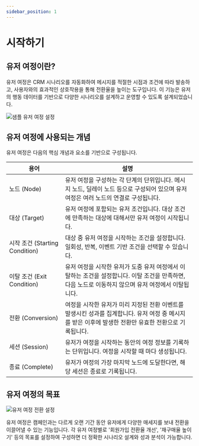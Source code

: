 ```yaml
---
sidebar_position: 1
---
```


# 시작하기

## 유저 여정이란?

유저 여정은 CRM 시나리오를 자동화하여 메시지를 적절한 시점과 조건에 따라 발송하고, 사용자와의 효과적인 상호작용을 통해 전환율을 높이는 도구입니다. 이 기능은 유저의 행동 데이터를 기반으로 다양한 시나리오를 설계하고 운영할 수 있도록 설계되었습니다.

![샘플 유저 여정 설정](./img/user_journey_main_image.png)

## 유저 여정에 사용되는 개념

유저 여정은 다음의 핵심 개념과 요소를 기반으로 구성됩니다.

| 용어                           | 설명                                                                                                                                                   |
| ------------------------------ | ------------------------------------------------------------------------------------------------------------------------------------------------------ |
| 노드 (Node)                    | 유저 여정을 구성하는 각 단계의 단위입니다. 메시지 노드, 딜레이 노드 등으로 구성되어 있으며 유저 여정은 여러 노드의 연결로 구성됩니다.                  |
| 대상 (Target)                  | 유저 여정에 포함되는 유저 조건입니다. 대상 조건에 만족하는 대상에 대해서만 유저 여정이 시작됩니다.                                                     |
| 시작 조건 (Starting Condition) | 대상 중 유저 여정을 시작하는 조건을 설정합니다. 일회성, 반복, 이벤트 기반 조건을 선택할 수 있습니다.                                                   |
| 이탈 조건 (Exit Condition)     | 유저 여정을 시작한 유저가 도중 유저 여정에서 이탈하는 조건을 설정합니다. 이탈 조건을 만족하면, 다음 노드로 이동하지 않으며 유저 여정에서 이탈됩니다.   |
| 전환 (Conversion)              | 여정을 시작한 유저가 미리 지정된 전환 이벤트를 발생시킨 성과를 집계합니다. 유저 여정 중 메시지를 받은 이후에 발생한 전환만 유효한 전환으로 기록됩니다. |
| 세션 (Session)                 | 유저가 여정을 시작하는 동안의 여정 정보를 기록하는 단위입니다. 여정을 시작할 때 마다 생성됩니다.                                                       |
| 종료 (Complete)                | 유저가 여정의 가장 마지막 노드에 도달한다면, 해당 세션은 종료로 기록됩니다.                                                                            |

## 유저 여정의 목표

![유저 여정 전환 설정](./img/user_journey_conversion_setting.png)

유저 여정은 캠페인과는 다르게 오랜 기간 동안 유저에게 다양한 매세지를 보내 전환을 이끌어낼 수 있는 기능입니다. 각 유저 여정별로 '회원가입 전환율 개선', '재구매율 높이기' 등의 목표를 설정하여 구성하면 더 정확한 시나리오 설계와 성과 분석이 가능합니다.
